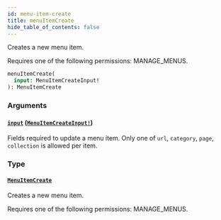 ```yaml
---
id: menu-item-create
title: menuItemCreate
hide_table_of_contents: false
---
```


Creates a new menu item.

Requires one of the following permissions: MANAGE_MENUS.

```graphql
menuItemCreate(
  input: MenuItemCreateInput!
): MenuItemCreate
```

### Arguments

#### [`input`](#) ([`MenuItemCreateInput!`](../../../developer/api-reference/inputs/menu-item-create-input))

Fields required to update a menu item. Only one of `url`, `category`, `page`, `collection` is allowed per item.

### Type

#### [`MenuItemCreate`](../../../developer/api-reference/objects/menu-item-create)

Creates a new menu item.

Requires one of the following permissions: MANAGE_MENUS.

